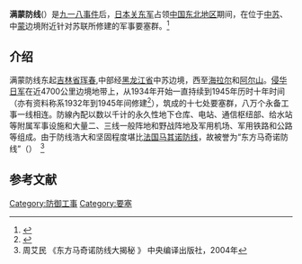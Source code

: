 '''满蒙防线'''({{Lang-ja|関東軍国境要塞}}）是[[九一八事件|九一八事件]]后，[[大日本帝国|日本]][[关东军|关东军]]占领[[中国东北地区|中国东北地区]]期间，在位于[[中華民國|中]][[苏联|苏]]、中[[蒙古国|蒙]]边境附近针对苏联所修建的军事要塞群。<ref>{{Cite web|title=旧満州の山中「幻の大要塞」　関東軍建設、日中が確認|url=http://www.asahi.com/world/china/news/OSK200806280087.html|accessdate=2020-09-20|date=2008-06-29|publisher=朝日新聞|language=ja|archiveurl=https://web.archive.org/web/20200920122548/http://www.asahi.com/world/china/news/OSK200806280087.html|archivedate=2020-09-20}}</ref>

== 介绍 ==
满蒙防线东起[[吉林省|吉林省]][[珲春|珲春]],中部经[[黑龙江省|黑龙江省]]中苏边境，西至[[海拉尔|海拉尔]]和[[阿尔山|阿尔山]]。[[侵华日军|侵华日军]]在近4700公里边境地带上，从1934年开始一直持续到1945年历时十年时间（亦有资料称系1932年到1945年间修建<ref name=":1">{{Cite web|title=废墟作证！孙吴胜山要塞开门迎客|url=https://heilongjiang.dbw.cn/system/2020/09/02/058491507.shtml|accessdate=2020-09-20|author=王亮、刘星驰|date=2020-09-02|format=|publisher=东北网|language=zh|archiveurl=https://web.archive.org/web/20200919195628/https://heilongjiang.dbw.cn/system/2020/09/02/058491507.shtml|archivedate=2020-09-20}}</ref>），筑成的十七处要塞群，八万个永备工事一线相连。防線內配以数以千计的永久性地下仓库、电站、通信枢纽部、给水站等附属军事设施和大量二、三线一般阵地和野战阵地及军用机场、军用铁路和公路等组成。由于防线浩大和坚固程度堪比[[法国|法国]][[马其诺防线|马其诺防线]]，故被誉为“东方马奇诺防线”（{{Lang-ja|東洋のマジノ線}}）　<ref> 周艾民 《东方马奇诺防线大揭秘 》 中央编译出版社，2004年</ref>

== 参考文献 ==
{{Reflist|2}}

[[Category:防御工事|Category:防御工事]]
[[Category:要塞|Category:要塞]]